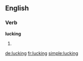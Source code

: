 ==English==

===Verb===
'''lucking'''

# {{present participle of|luck}}

[[de:lucking]]
[[fr:lucking]]
[[simple:lucking]]